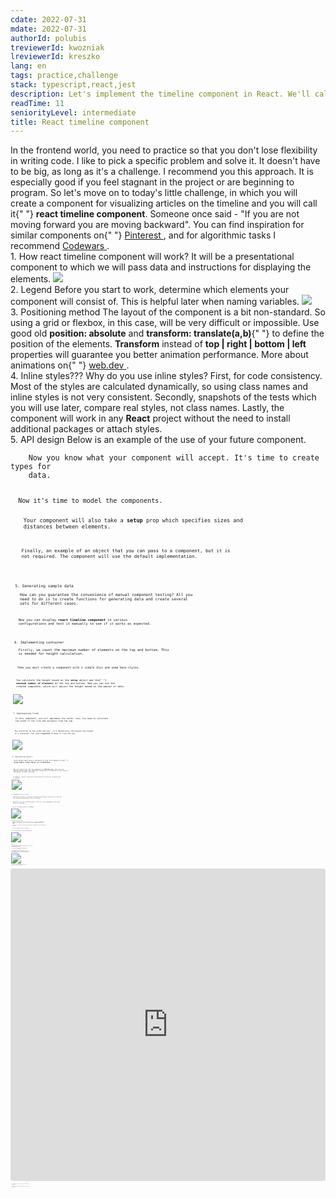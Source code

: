 ```yaml
---
cdate: 2022-07-31
mdate: 2022-07-31
authorId: polubis
treviewerId: kwozniak
lreviewerId: kreszko
lang: en
tags: practice,challenge
stack: typescript,react,jest
description: Let's implement the timeline component in React. We'll calculate styles in real time and we'll memoize calculations to save some performance.
readTime: 11
seniorityLevel: intermediate
title: React timeline component
---
```


<Prelude>
  <M>
    In the frontend world, you need to practice so that you don't lose
    flexibility in writing code. I like to pick a specific problem and solve it.
    It doesn't have to be big, as long as it's a challenge.
  </M>
  <M>
    I recommend you this approach. It is especially good if you feel stagnant in
    the project or are beginning to program.
  </M>
  <M>
    So let's move on to today's little challenge, in which you will create a
    component for visualizing articles on the timeline and you will call it{" "}
    <B>react timeline component</B>.
  </M>
  <Hint hasBg>
    Someone once said - "If you are not moving forward you are moving backward".
  </Hint>
  <Hint hasBg>
    You can find inspiration for similar components on{" "}
    <A
      href="https://pl.pinterest.com/search/pins/?q=fancy%20web%20apps&rs=typed&term_meta[]=fancy%7Ctyped&term_meta[]=web%7Ctyped&term_meta[]=apps%7Ctyped"
      outside
    >
      Pinterest
    </A>
    , and for algorithmic tasks I recommend <A
      href="https://www.codewars.com/"
      outside
    >
      Codewars
    </A>.
  </Hint>
</Prelude>

<Section>
  <XL>1. How react timeline component will work?</XL>
  <M>
    It will be a presentational component to which we will pass data and
    instructions for displaying the elements.
  </M>
  <Img
    src="https://drive.google.com/uc?export=view&id=1enpGYugSPJwu9h8gTe1ayzVnJ3Tzng3j"
    description="The gif file shows everything"
    border
  />
</Section>

<Section>
  <XL>2. Legend</XL>
  <M>
    Before you start to work, determine which elements your component will
    consist of. This is helpful later when naming variables.
  </M>
  <Img
    src="/assets/react-timeline-component/legend1.png"
    description="Think first then do"
    border
  />
</Section>

<Section>
  <XL>3. Positioning method</XL>
  <M>
    The layout of the component is a bit non-standard. So using a grid or
    flexbox, in this case, will be very difficult or impossible.
  </M>
  <M>
    Use good old <B>position: absolute</B> and <B>transform: translate(a,b)</B>{" "}
    to define the position of the elements.
  </M>
  <M>
    <B>Transform</B> instead of <B>top | right | bottom | left</B> properties
    will guarantee you better animation performance.
  </M>
  <Hint hasBg>
    More about animations on{" "}
    <A href="https://web.dev/animations-guide/" outside>
      web.dev
    </A>
    .
  </Hint>
</Section>

<Section>
  <XL>4. Inline styles???</XL>
  <M>
    Why do you use inline styles? First, for code consistency. Most of the
    styles are calculated dynamically, so using class names and inline styles is
    not very consistent.
  </M>
  <M>
    Secondly, snapshots of the tests which you will use later, compare real
    styles, not class names.
  </M>
  <M>
    Lastly, the component will work in any <B>React</B> project without the need
    to install additional packages or attach styles.
  </M>
</Section>

<Section>
  <XL>5. API design</XL>
  <M>Below is an example of the use of your future component.</M>
  <Code
    mode="dynamic"
    lang="tsx"
    linesCount={5}
    description="Clean and compact"
    src="https://raw.githubusercontent.com/polubis/React-timeline-component/main/src/snippets/usage.tsx"
  />
  <M>
    Now you know what your component will accept. It's time to create types for
    data.
  </M>
  <Code
    mode="dynamic"
    lang="ts"
    linesCount={15}
    description="Data shape"
    src="https://raw.githubusercontent.com/polubis/React-timeline-component/main/src/timeline/models/data.ts"
  />
  <M>Now it's time to model the components.</M>
  <Code
    mode="dynamic"
    lang="ts"
    description="Components API"
    linesCount={44}
    src="https://raw.githubusercontent.com/polubis/React-timeline-component/main/src/timeline/models/props.ts"
  />
  <M>
    Your component will also take a <B>setup</B> prop which specifies sizes and
    distances between elements.
  </M>
  <Code
    mode="dynamic"
    lang="ts"
    description="Setup object"
    linesCount={36}
    src="https://raw.githubusercontent.com/polubis/React-timeline-component/main/src/timeline/models/setup.ts"
  />
  <M>
    Finally, an example of an object that you can pass to a component, but it is
    not required. The component will use the default implementation.
  </M>
  <Code
    mode="dynamic"
    lang="ts"
    description="Default setup"
    linesCount={23}
    src="https://raw.githubusercontent.com/polubis/React-timeline-component/main/src/timeline/setup.ts"
  />
</Section>

<Section>
  <XL>5. Generating sample data</XL>
  <M>
    How can you guarantee the convenience of manual component testing? All you
    need to do is to create functions for generating data and create several
    sets for different cases.
  </M>
  <Code
    mode="dynamic"
    lang="ts"
    description="Data sets for testing"
    linesCount={58}
    src="https://raw.githubusercontent.com/polubis/React-timeline-component/main/src/snippets/generator.ts"
  />
  <M>
    Now you can display <B>react timeline component</B> in various
    configurations and test it manually to see if it works as expected.
  </M>
</Section>

<Section>
  <XL>6. Implementing container</XL>
  <M>
    Firstly, we count the maximum number of elements on the top and bottom. This
    is needed for height calculation.
  </M>
  <Code
    mode="dynamic"
    lang="ts"
    description="Counted"
    linesCount={20}
    src="https://raw.githubusercontent.com/polubis/React-timeline-component/main/src/timeline/utils/useCount.ts"
  />
  <M>
    Then you must create a component with 2 simple divs and some base styles.
  </M>
  <Code
    mode="dynamic"
    lang="tsx"
    description="I take care of the content"
    linesCount={27}
    src="https://raw.githubusercontent.com/polubis/React-timeline-component/main/src/timeline/components/Container.tsx"
  />
  <M>
    You calculate the height based on the <B>setup</B> object and the{" "}
    <B>maximum number of elements</B> on the top and bottom. Now you can use the
    created component, which will adjust the height based on the amount of data.
  </M>
  <Code
    mode="dynamic"
    lang="tsx"
    description="Container used"
    linesCount={14}
    src="https://raw.githubusercontent.com/polubis/React-timeline-component/main/src/snippets/container.tsx"
  />
  <Img
    src="/assets/react-timeline-component/container.png"
    description="Container displayed"
    border
  />
</Section>

<Section>
  <XL>7. Implementing lineX</XL>
  <M>
    In this component, you will implement the center line. You need to calculate
    the width of the line and distance from the top.
  </M>
  <Code
    mode="dynamic"
    lang="tsx"
    description="LineX component implementation"
    linesCount={58}
    src="https://raw.githubusercontent.com/polubis/React-timeline-component/main/src/timeline/components/LineX.tsx"
  />
  <M>
    Pay attention to the width and top - it's dynamically calculated like height
    in a container. You used <B>transform</B> to move it from the top.
  </M>
  <Code
    mode="dynamic"
    lang="tsx"
    description="Container and LineX"
    linesCount={17}
    src="https://raw.githubusercontent.com/polubis/React-timeline-component/main/src/snippets/line-x.tsx"
  />
  <Img
    src="/assets/react-timeline-component/lineX.png"
    description="LineX displayed"
    border
  />
</Section>

<Section>
  <XL>8. Implementing markers</XL>
  <M>
    Each marker must have a distance to the left based on the{" "}
    <B>group index, setup object</B> and <B>orientation</B>.
  </M>
  <Code
    mode="dynamic"
    lang="tsx"
    description="Mid marker and edge marker"
    linesCount={77}
    src="https://raw.githubusercontent.com/polubis/React-timeline-component/main/src/timeline/components/Marker.tsx"
  />
  <M>
    Now you need to use the new component in <B>Timeline.tsx</B>. Just use the
    dataset and provide the required information to calculate the position of
    the marker at each iteration.
  </M>
  <Code
    mode="dynamic"
    lang="tsx"
    description="Markers displayed"
    linesCount={29}
    src="https://raw.githubusercontent.com/polubis/React-timeline-component/main/src/snippets/markers.tsx"
  />
  <M>
    In addition, several conditional instructions will allow you to modify what
    is visible.
  </M>
  <Img
    src="/assets/react-timeline-component/markers.png"
    description="With markers"
    border
  />
</Section>

<Section>
  <XL>9. Rendering of the y-line</XL>
  <M>
    Similarly to markers, you must calculate the distance from the left side and
    the top/bottom depending on the orientation.
  </M>
  <M>
    Moreover, you also need the height, which will vary depending on the items
    count in the group.
  </M>
  <Code
    mode="dynamic"
    lang="tsx"
    description="Drawing y-line"
    linesCount={26}
    src="https://raw.githubusercontent.com/polubis/React-timeline-component/main/src/timeline/components/LineY.tsx"
  />
  <M>
    Now use the <B>LineY</B> component in <B>Timeline</B>.
  </M>
  <Code
    mode="dynamic"
    lang="tsx"
    description="Usage"
    linesCount={37}
    src="https://raw.githubusercontent.com/polubis/React-timeline-component/main/src/snippets/line-y.tsx"
  />
  <Img
    src="/assets/react-timeline-component/line-y.png"
    description="It's almost done"
    border
  />
</Section>

<Section>
  <XL>10. Rendering group items</XL>
  <M>
    This is the final step. All you need to do is to create a <B>GroupItem</B>{" "}
    component, which will take care of displaying the <B>avatar</B> and the{" "}
    <B>title</B>.
  </M>
  <M>
    As before, we need to calculate the distances depending on the group/item
    indexes.
  </M>
  <Code
    mode="dynamic"
    lang="tsx"
    description="Grouping items"
    linesCount={57}
    src="https://raw.githubusercontent.com/polubis/React-timeline-component/main/src/timeline/components/GroupItem.tsx"
  />
  <M>
    Now use the <B>GroupItem</B> component in <B>Timeline</B>.
  </M>
  <Code
    mode="dynamic"
    lang="tsx"
    description="Usage"
    linesCount={49}
    src="https://raw.githubusercontent.com/polubis/React-timeline-component/main/src/timeline/Timeline.tsx"
  />
  <M>
    Then use the generated data for testing in the <B>App</B> component.
  </M>
  <Code
    mode="dynamic"
    lang="tsx"
    description="Sandbox prepared"
    linesCount={36}
    src="https://raw.githubusercontent.com/polubis/React-timeline-component/main/src/App.tsx"
  />
  <Img
    src="https://drive.google.com/uc?export=view&id=1enpGYugSPJwu9h8gTe1ayzVnJ3Tzng3j"
    description="Done!"
    border
  />
</Section>

<Section>
  <XL>Bonus!</XL>
  <M>
    If you'd like to start to refactor or improve performance - you can use{" "}
    <B>jest snapshot testing</B> technique.
  </M>
  <M>
    Just create a file <B>Timeline.test.tsx</B> and add this code.
  </M>
  <Code
    mode="dynamic"
    lang="tsx"
    description="Snapshot testing"
    linesCount={15}
    src="https://raw.githubusercontent.com/polubis/React-timeline-component/main/src/timeline/Timeline.test.tsx"
  />
  <M>
    Then run <B>npm run test</B> which will generate a snapshot file. This file
    is like a "checkpoint" in games. If you change the code, and this change
    affects the styles that are crucial to the operation of this component, you
    will be informed about it.
  </M>
  <Img
    src="/assets/react-timeline-component/snapshots.png"
    description="All works!"
    border
  />
  <Hint hasBg>
    Snapshot tests do not work on <B>codesandbox</B>. Download the repository
    and run it in your <B>IDE</B> to test this mechanism.
  </Hint>
</Section>

<Demo label="Full example" height="500px">
  <iframe
    src="https://codesandbox.io/embed/react-timeline-component-fwuj0l?fontsize=14&hidenavigation=1&theme=dark"
    style="width:100%; height:500px; border:0; border-radius: 4px; overflow:hidden;"
    title="React timeline component"
    allow="accelerometer; ambient-light-sensor; camera; encrypted-media; geolocation; gyroscope; hid; microphone; midi; payment; usb; vr; xr-spatial-tracking"
    sandbox="allow-forms allow-modals allow-popups allow-presentation allow-same-origin allow-scripts"
  ></iframe>
</Demo>

<Summary>
  <M>
    I hope you enjoyed this tutorial 🙂. Remember that practice makes perfect
    and brings fun.
  </M>
  <M>
    Feel free to contact me if you have any questions/proposals. Have a nice day
    and good health!
  </M>
</Summary>
